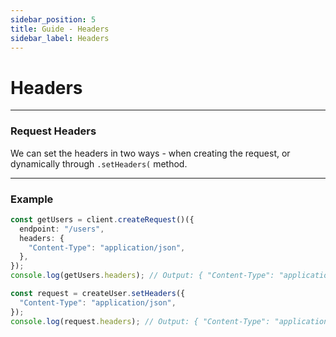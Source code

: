 ```yaml
---
sidebar_position: 5
title: Guide - Headers
sidebar_label: Headers
---
```


# Headers

---

### Request Headers

We can set the headers in two ways - when creating the request, or dynamically through `.setHeaders(` method.

---

### Example

```ts
const getUsers = client.createRequest()({
  endpoint: "/users",
  headers: {
    "Content-Type": "application/json",
  },
});
console.log(getUsers.headers); // Output: { "Content-Type": "application/json" }
```

```ts
const request = createUser.setHeaders({
  "Content-Type": "application/json",
});
console.log(request.headers); // Output: { "Content-Type": "application/json" }
```
